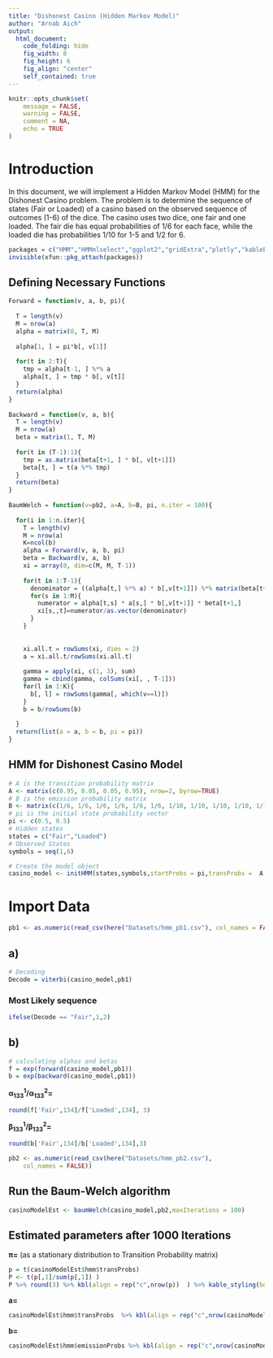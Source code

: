 ```yaml
---
title: "Dishonest Casino (Hidden Markov Model)"
author: "Arnab Aich"
output: 
  html_document:
    code_folding: hide
    fig_width: 8
    fig_height: 6
    fig_align: "center"
    self_contained: true
---
```


<link rel="stylesheet" type="text/css" href="../styles.css">

```r
knitr::opts_chunk$set(
	message = FALSE,
	warning = FALSE,
	comment = NA,
	echo = TRUE
)
```

# Introduction

In this document, we will implement a Hidden Markov Model (HMM) for the Dishonest Casino problem. The problem is to determine the sequence of states (Fair or Loaded) of a casino based on the observed sequence of outcomes (1-6) of the dice. The casino uses two dice, one fair and one loaded. The fair die has equal probabilities of 1/6 for each face, while the loaded die has probabilities 1/10 for 1-5 and 1/2 for 6.


```r
packages = c("HMM","HMMmlselect","ggplot2","gridExtra","plotly","kableExtra","here","readr")
invisible(xfun::pkg_attach(packages))
```

## Defining Necessary Functions
```r
Forward = function(v, a, b, pi){
  
  T = length(v)
  M = nrow(a)
  alpha = matrix(0, T, M)
  
  alpha[1, ] = pi*b[, v[1]]
  
  for(t in 2:T){
    tmp = alpha[t-1, ] %*% a
    alpha[t, ] = tmp * b[, v[t]]
  }
  return(alpha)
}
 
Backward = function(v, a, b){
  T = length(v)
  M = nrow(a)
  beta = matrix(1, T, M)
  
  for(t in (T-1):1){
    tmp = as.matrix(beta[t+1, ] * b[, v[t+1]])
    beta[t, ] = t(a %*% tmp)
  }
  return(beta)
}
 
BaumWelch = function(v=pb2, a=A, b=B, pi, n.iter = 100){
 
  for(i in 1:n.iter){
    T = length(v)
    M = nrow(a)
    K=ncol(b)
    alpha = Forward(v, a, b, pi)
    beta = Backward(v, a, b)
    xi = array(0, dim=c(M, M, T-1))
    
    for(t in 1:T-1){
      denominator = ((alpha[t,] %*% a) * b[,v[t+1]]) %*% matrix(beta[t+1,]) 
      for(s in 1:M){
        numerator = alpha[t,s] * a[s,] * b[,v[t+1]] * beta[t+1,]
        xi[s,,t]=numerator/as.vector(denominator)
      }
    }
    
    
    xi.all.t = rowSums(xi, dims = 2)
    a = xi.all.t/rowSums(xi.all.t)
    
    gamma = apply(xi, c(1, 3), sum)  
    gamma = cbind(gamma, colSums(xi[, , T-1]))
    for(l in 1:K){
      b[, l] = rowSums(gamma[, which(v==l)])
    }
    b = b/rowSums(b)
    
  }
  return(list(a = a, b = b, pi = pi))
}
```

## HMM for Dishonest Casino Model
```r
# A is the transition probability matrix
A <- matrix(c(0.95, 0.05, 0.05, 0.95), nrow=2, byrow=TRUE)
# B is the emission probability matrix
B <- matrix(c(1/6, 1/6, 1/6, 1/6, 1/6, 1/6, 1/10, 1/10, 1/10, 1/10, 1/10, 1/2), nrow=2, byrow=TRUE)
# pi is the initial state probability vector
pi <- c(0.5, 0.5)
# Hidden states
states = c("Fair","Loaded") 
# Observed States
symbols = seq(1,6)

# Create the model object
casino_model <- initHMM(states,symbols,startProbs = pi,transProbs =  A, emissionProbs =  B)

```



# Import Data
```r
pb1 <- as.numeric(read_csv(here("Datasets/hmm_pb1.csv"), col_names = FALSE))

```

## a)

```r
# Decoding
Decode = viterbi(casino_model,pb1)

```

### Most Likely sequence

```r
ifelse(Decode == "Fair",1,2)
```

## b)

```r
# calculating alphas and betas
f = exp(forward(casino_model,pb1))
b = exp(backward(casino_model,pb1))

```

$\mathbf{\alpha^1_{133}/\alpha^2_{133}=}$

```r
round(f['Fair',134]/f['Loaded',134], 3)
```

$\mathbf{\beta^1_{133}/\beta^2_{133}=}$

```r
round(b['Fair',134]/b['Loaded',134],3)
```



```r
pb2 <- as.numeric(read_csv(here("Datasets/hmm_pb2.csv"), 
    col_names = FALSE))
```

## Run the Baum-Welch algorithm
```r
casinoModelEst <- baumWelch(casino_model,pb2,maxIterations = 100)

```
## Estimated parameters after 1000 Iterations
$\mathbf{ \pi = }$ (as a stationary distribution to Transition Probability matrix)
```r
p = t(casinoModelEst$hmm$transProbs)
P <- t(p[,1]/sum(p[,1]) )
P %>% round(3) %>% kbl(align = rep("c",nrow(p))  ) %>% kable_styling(bootstrap_options = c("striped", "hover", "condensed", "responsive"),full_width = F)
```
$\mathbf{a=}$
```r
casinoModelEst$hmm$transProbs  %>% kbl(align = rep("c",nrow(casinoModelEst$hmm$transProbs))  ) %>% kable_styling(bootstrap_options = c("striped", "hover", "condensed", "responsive"),full_width = F)
```
$\mathbf{b=}$
```r
casinoModelEst$hmm$emissionProbs %>% kbl(align = rep("c",nrow(casinoModelEst$hmm$emissionProbs))  ) %>% kable_styling(bootstrap_options = c("striped", "hover", "condensed", "responsive"),full_width = F)
```
